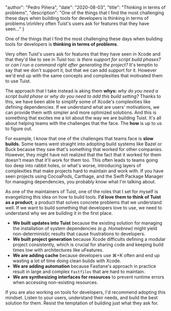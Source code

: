 
  "author": "Pedro Piñera",
  "date": "2020-08-03",
  "title": "Thinking in terms of problems",
  "description": "One of the things that I find the most challenging these days when building tools for developers is thinking in terms of problems.\n\nVery often Tuist's users ask for features that they have seen..."
}




One of the things that I find the most challenging these days when building tools for developers is **thinking in terms of problems**.

Very often Tuist's users ask for features that they have seen in Xcode and that they'd like to see in Tuist too:
_is there support for script build phases?_ or _can I run a command right after generating the project?_
It's temptin to say that we don't support it,
but that we can add support for it.
However we'd end up with the same concepts and complexities that motivated them to use Tuist.

The approach that I take instead is aking them **whys:**
_why do you need a script build phase_ or _why do you need to add this build setting?_
Thanks to this,
we have been able to simplify some of Xcode's complexities like defining dependencies.
If we understand what are users' motivations,
we can provide them with simpler and more optimized solutions.
And this is something that excites me a lot about the way we are building Tuist.
It's all about helping teams with the challenges that the face.
The **how** is up to us to figure out.

For example,
I know that one of the challenges that teams face is **slow builds.**
Some teams went straight into adopting build systems like Bazel or Buck because they saw that's something that worked for other companies.
However,
they might have not realized that the fact that it worked for them doesn't mean that it'll work for them too.
This often leads to teams going too deep into rabbit holes,
or what's worse,
introducing layers of complexities that make projects hard to maintain and work with.
If you have seen projects using CocoaPods, Carthage, and the Swift Package Manager for managing dependencies, you probably know what I'm talking about.

As one of the maintainers of Tuist,
one of the roles that I set for myself is evangelizing this idea on how to build tools.
**I'd love them to think of Tuist as a product**;
a product that solves concrete problems that we understand well.
If we want to build something that developers love to use,
we need to understand why we are building it in the first place.

- **We built updates into Tuist** because the existing solution for managing the installation of system dependencies _(e.g. Homebrew)_ might yield non-deterministic results that cause frustrations to developers.
- **We built project generation** because Xcode difficults defining a modular project consistently, which is crucial for sharing code and keeping build times low with architectures like uFeatures.
- **We are adding cache** because developers use ⌘+K often and end up wasting a lot of time doing clean builds with Xcode.
- **We are adding automation** because Fastlane's approach in practice result in large and complex `Fastfiles` that are hard to maintain.
- **We are synthesizing interfaces for resources** to prevent runtime errors when accessing non-existing resources.

If you are also working on tools for developers,
I'd recommend adopting this mindset.
Listen to your users,
understand their needs,
and build the best solution for them.
Resist the temptation of building just what they ask for.

    
